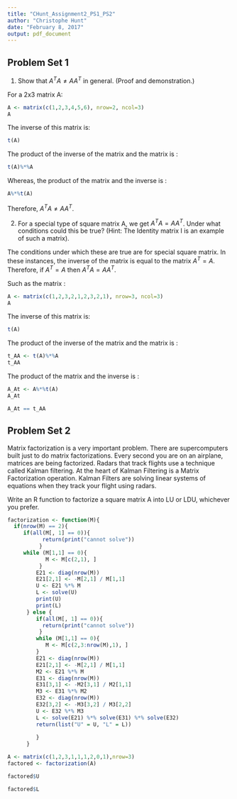 ```yaml
---
title: "CHunt_Assignment2_PS1_PS2"
author: "Christophe Hunt"
date: "February 8, 2017"
output: pdf_document
---
```


## Problem Set 1 

1. Show that $A^TA\neq AA^T$ in general. (Proof and demonstration.)

For a 2x3 matrix A:
```r
A <- matrix(c(1,2,3,4,5,6), nrow=2, ncol=3)
A
```

The inverse of this matrix is:
```r
t(A)
```

The product of the inverse of the matrix and the matrix is :
```r
t(A)%*%A
```

Whereas, the product of the matrix and the inverse is : 

```r
A%*%t(A)
```

Therefore, $A^TA\neq AA^T$. 

\newpage

2. For a special type of square matrix A, we get $A^TA= AA^T$. Under what conditions could this be true? (Hint: The Identity matrix I is an example of such a matrix).

The conditions under which these are true are for special square matrix. In these instances, the inverse of the matrix is equal to the matrix $A^T = A$. Therefore, if $A^T = A$ then $A^TA= AA^T$. 

Such as the matrix :

```r
A <- matrix(c(1,2,3,2,1,2,3,2,1), nrow=3, ncol=3)
A
```

The inverse of this matrix is:
```r
t(A)
```

The product of the inverse of the matrix and the matrix is :
```r
t_AA <- t(A)%*%A
t_AA
```

The product of the matrix and the inverse is : 

```r
A_At <- A%*%t(A)
A_At
```

```r
A_At == t_AA
```


## Problem Set 2 

Matrix factorization is a very important problem. There are supercomputers built just to do matrix factorizations. Every second you are on an airplane, matrices are being factorized. Radars that track flights use a technique called Kalman filtering. At the heart of Kalman Filtering is a Matrix Factorization operation. Kalman Filters are solving linear systems of equations when they track your flight using radars. 

Write an R function to factorize a square matrix A into LU or LDU, whichever you prefer. 

```r
factorization <- function(M){
  if(nrow(M) == 2){
     if(all(M[, 1] == 0)){
           return(print("cannot solve"))
          }
     while (M[1,1] == 0){
            M <- M[c(2,1), ]
          }
         E21 <- diag(nrow(M))
         E21[2,1] <- -M[2,1] / M[1,1]
         U <- E21 %*% M
         L <- solve(U)
         print(U)
         print(L)
      } else {
         if(all(M[, 1] == 0)){
           return(print("cannot solve"))
          }
         while (M[1,1] == 0){
            M <- M[c(2,3:nrow(M),1), ]
         }
         E21 <- diag(nrow(M))
         E21[2,1] <- -M[2,1] / M[1,1]
         M2 <- E21 %*% M
         E31 <- diag(nrow(M))
         E31[3,1] <- -M2[3,1] / M2[1,1]
         M3 <- E31 %*% M2
         E32 <- diag(nrow(M))
         E32[3,2] <- -M3[3,2] / M3[2,2]
         U <- E32 %*% M3
         L <- solve(E21) %*% solve(E31) %*% solve(E32)
         return(list("U" = U, "L" = L))
         
         }
      }
```



```r
A <- matrix(c(1,2,3,1,1,1,2,0,1),nrow=3)
factored <- factorization(A)
```

```r
factored$U
```

```r
factored$L
```
